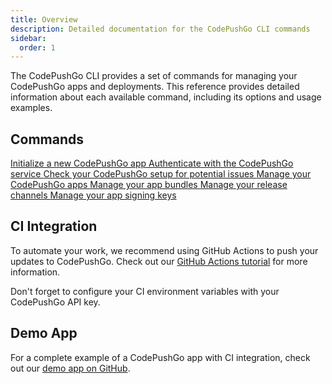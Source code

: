 ```yaml
---
title: Overview
description: Detailed documentation for the CodePushGo CLI commands
sidebar:
  order: 1
---
```



The CodePushGo CLI provides a set of commands for managing your CodePushGo apps and deployments. This reference provides detailed information about each available command, including its options and usage examples.

## Commands

<CardGrid stagger>
  <a href="./init/">
    <Card title="init" icon="rocket">
      Initialize a new CodePushGo app
    </Card>
  </a>

  <a href="./login/">
    <Card title="login" icon="approve-check">
      Authenticate with the CodePushGo service
    </Card>
  </a>

  <a href="./doctor/">
    <Card title="doctor" icon="approve-check-circle">
      Check your CodePushGo setup for potential issues
    </Card>
  </a>

  <a href="./app/">
    <Card title="app" icon="seti:default">
      Manage your CodePushGo apps
    </Card>
  </a>

  <a href="./bundle/">
    <Card title="bundle" icon="seti:html">
      Manage your app bundles
    </Card>
  </a>

  <a href="./channel/">
    <Card title="channel" icon="seti:git">
      Manage your release channels
    </Card>
  </a>

  <a href="./key/">
    <Card title="key" icon="seti:lock">
      Manage your app signing keys
    </Card>
  </a>
</CardGrid>

## CI Integration

To automate your work, we recommend using GitHub Actions to push your updates to CodePushGo. Check out our [GitHub Actions tutorial](https://capgo.app/blog/automatic-build-and-release-with-github-actions/) for more information.

Don't forget to configure your CI environment variables with your CodePushGo API key.

## Demo App

For a complete example of a CodePushGo app with CI integration, check out our [demo app on GitHub](https://github.com/Cap-go/demo-app/). 
